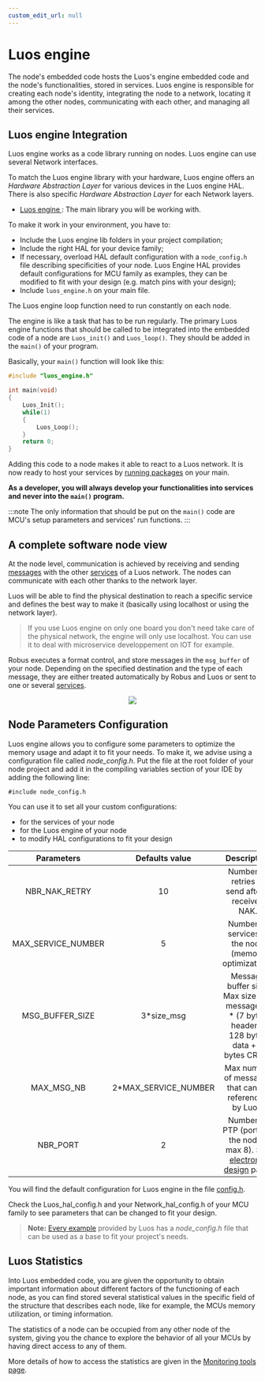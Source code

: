 ```yaml
---
custom_edit_url: null
---
```



# Luos engine

The node's embedded code hosts the Luos's engine embedded code and the node's functionalities, stored in services. Luos engine is responsible for creating each node's identity, integrating the node to a network, locating it among the other nodes, communicating with each other, and managing all their services.

## Luos engine Integration

Luos engine works as a code library running on nodes. Luos engine can use several Network interfaces.

To match the Luos engine library with your hardware, Luos engine offers an _Hardware Abstraction Layer_ for various devices in the <Tooltip def={customFields.luoshal_def}>Luos engine HAL</Tooltip>.
There is also specific _Hardware Abstraction Layer_ for each Network layers.

- <a href="https://github.com/Luos-io/Luos" target="_blank">
    Luos engine
    <IconExternalLink width="10"></IconExternalLink>
  </a>
  : The main library you will be working with.

To make it work in your environment, you have to:

- Include the Luos engine lib folders in your project compilation;
- Include the right HAL for your device family;
- If necessary, overload HAL default configuration with a `node_config.h` file describing specificities of your node. Luos Engine HAL provides default configurations for MCU family as examples, they can be modified to fit with your design (e.g. match pins with your design);
- Include `luos_engine.h` on your main file.

The Luos engine loop function need to run constantly on each node.

The engine is like a task that has to be run regularly. The primary Luos engine functions that should be called to be integrated into the embedded code of a node are `Luos_init()` and `Luos_loop()`. They should be added in the `main()` of your program.

Basically, your `main()` function will look like this:

```c
#include "luos_engine.h"

int main(void)
{
    Luos_Init();
    while(1)
    {
        Luos_Loop();
    }
    return 0;
}
```

Adding this code to a <Tooltip def={customFields.node_def}>node</Tooltip> makes it able to react to a Luos network. It is now ready to host your services by [running packages](../package) on your main.

**As a developer, you will always develop your functionalities into services and never into the `main()` program.**

:::note
The only information that should be put on the `main()` code are MCU's setup parameters and services' run functions.
:::

## A complete software node view

At the node level, communication is achieved by receiving and sending [messages](../message) with the other [services](../services) of a Luos network. The nodes can communicate with each other thanks to the network layer.

Luos will be able to find the physical destination to reach a specific service and defines the best way to make it (basically using localhost or using the network layer).

> If you use Luos engine on only one board you don't need take care of the physical network, the engine will only use localhost. You can use it to deal with microservice developpement on IOT for example.

Robus executes a format control, and store messages in the `msg_buffer` of your node. Depending on the specified destination and the type of each message, they are either treated automatically by Robus and Luos or sent to one or several [services](../services).

<div align="center">
  <Image src="/img/NodeFlow.svg" darkSrc="/img/NodeFlow-dark.svg" />
</div>

## Node Parameters Configuration

Luos engine allows you to configure some parameters to optimize the memory usage and adapt it to fit your needs. To make it, we advise using a configuration file called _node_config.h_. Put the file at the root folder of your node project and add it in the compiling variables section of your IDE by adding the following line:

`#include node_config.h`

You can use it to set all your custom configurations:

- for the services of your node
- for the Luos engine of your node
- to modify HAL configurations to fit your design

|     Parameters     |    Defaults value     |                                                    Description                                                     |
| :----------------: | :-------------------: | :----------------------------------------------------------------------------------------------------------------: |
|   NBR_NAK_RETRY    |          10           |                                  Number of retries to send after a received NAK.                                   |
| MAX_SERVICE_NUMBER |           5           |                               Number of services in the node (memory optimization).                                |
|  MSG_BUFFER_SIZE   |      3\*size_msg      |         Message buffer size. Max size of a message (3 \* (7 bytes header + 128 bytes data + 2 bytes CRC)).         |
|     MAX_MSG_NB     | 2\*MAX_SERVICE_NUMBER |                               Max number of messages that can be referenced by Luos.                               |
|      NBR_PORT      |           2           | Number of PTP (port) on the node ( max 8). See [electronic design](../../hardware-consideration/electronics) page. |

You will find the default configuration for Luos engine in the file <a href="https://github.com/Luos-io/Luos/blob/main/Network/Robus/inc/config.h" target="_blank">config.h<IconExternalLink width="10"></IconExternalLink></a>.

Check the Luos_hal_config.h and your Network_hal_config.h of your MCU family to see parameters that can be changed to fit your design.

> **Note:** [Every example](https://github.com/Luos-io/Luos/tree/main/Examples) provided by Luos has a _node_config.h_ file that can be used as a base to fit your project's needs.

## Luos Statistics

Into Luos embedded code, you are given the opportunity to obtain important information about different factors of the functioning of each node, as you can find stored several statistical values in the specific field of the structure that describes each node, like for example, the MCUs memory utilization, or timing information.

The statistics of a node can be occupied from any other node of the system, giving you the chance to explore the behavior of all your MCUs by having direct access to any of them.

More details of how to access the statistics are given in the [Monitoring tools page](../../tools/monitoring).
